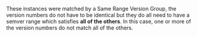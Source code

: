 
These instances were matched by a <Link to='/config/version-groups/same-range'>Same Range</Link> Version Group, the version numbers do not have to be identical but they do all need to have a semver range which satisfies **all of the others**. In this case, one or more of the version numbers do not match all of the others.
